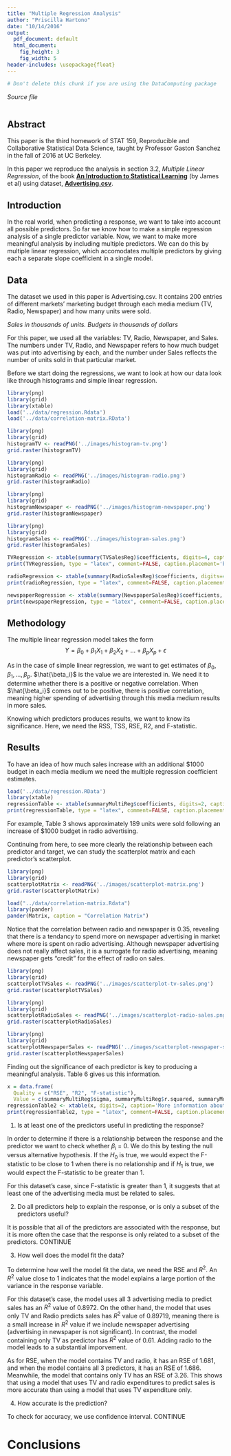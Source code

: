 ```yaml
---
title: "Multiple Regression Analysis"
author: "Priscilla Hartono"
date: "10/14/2016"
output:
  pdf_document: default
  html_document:
    fig_height: 3
    fig_width: 5
header-includes: \usepackage{float}
---
```


```r
# Don't delete this chunk if you are using the DataComputing package
```
*Source file* 
```r
```

## Abstract

This paper is the third homework of STAT 159, Reproducible and Collaborative Statistical Data Science, taught by Professor Gaston Sanchez in the fall of 2016 at UC Berkeley.

In this paper we reproduce the analysis in section 3.2, *Multiple Linear Regression*, of the book [**An Introduction to Statistical Learning**](http://www-bcf.usc.edu/~gareth/ISL/) (by James et al) using dataset, [**Advertising.csv**](http://www-bcf.usc.edu/~gareth/ISL/Advertising.csv).


## Introduction

In the real world, when predicting a response, we want to take into account all possible predictors. So far we know how to make a simple regression analysis of a single predictor variable. Now, we want to make more meaningful analysis by including multiple predictors. We can do this by multiple linear regression, which accomodates multiple predictors by giving each a separate slope coefficient in a single model.


## Data

The dataset we used in this paper is Advertising.csv. It contains 200 entries of different markets’ marketing budget through each media medium (TV, Radio, Newspaper) and how many units were sold.

*Sales in thousands of units. Budgets in thousands of dollars*

For this paper, we used all the variables: TV, Radio, Newspaper, and Sales. The numbers under TV, Radio, and Newspaper refers to how much budget was put into advertising by each, and the number under Sales reflects the number of units sold in that particular market.

Before we start doing the regressions, we want to look at how our data look like through histograms and simple linear regression.

```r
library(png)
library(grid)
library(xtable)
load('../data/regression.Rdata')
load('../data/correlation-matrix.RData')
```

```r
library(png)
library(grid)
histogramTV <- readPNG('../images/histogram-tv.png')
grid.raster(histogramTV)
```

```r
library(png)
library(grid)
histogramRadio <- readPNG('../images/histogram-radio.png')
grid.raster(histogramRadio)
```

```r
library(png)
library(grid)
histogramNewspaper <- readPNG('../images/histogram-newspaper.png')
grid.raster(histogramNewspaper)
```

```r
library(png)
library(grid)
histogramSales <- readPNG('../images/histogram-sales.png')
grid.raster(histogramSales)
```

```r
TVRegression <- xtable(summary(TVSalesReg)$coefficients, digits=4, caption='Regression of TV on Sales')
print(TVRegression, type = "latex", comment=FALSE, caption.placement='bottom')
```

```r
radioRegression <- xtable(summary(RadioSalesReg)$coefficients, digits=4, caption='Regression of Radio on Sales')
print(radioRegression, type = "latex", comment=FALSE, caption.placement='bottom')
```

```r
newspaperRegression <- xtable(summary(NewspaperSalesReg)$coefficients, digits=4, caption='Regression of Newspaper on Sales')
print(newspaperRegression, type = "latex", comment=FALSE, caption.placement='bottom')
```


## Methodology

The multiple linear regression model takes the form
$$
Y = \beta_0 + \beta_1X_1 + \beta_2X_2 + ... +  \beta_pX_p +  \epsilon
$$ 

As in the case of simple linear regression, we want to get estimates of $\beta_0, \beta_1, ..., \beta_p$.  $\hat{\beta_i}$ is the value we are interested in. We need it to determine whether there is a positive or negative correlation. When $\hat{\beta_i}$ comes out to be positive, there is positive correlation, meaning higher spending of advertising through this media medium results in more sales.

Knowing which predictors produces results, we want to know its significance. Here, we need the RSS, TSS, RSE, R2, and F-statistic.


## Results

To have an idea of how much sales increase with an additional $1000 budget in each media medium we need the multiple regression coefficient estimates.

```r
load('../data/regression.RData')
library(xtable)
regressionTable <- xtable(summaryMultiReg$coefficients, digits=2, caption='Least squares coefficient estimates of the multiple linear regression of number of units sold on TV, radio, and newspaper advertising budgets')
print(regressionTable, type = "latex", comment=FALSE, caption.placement='bottom')
```

For example, Table 3 shows approximately 189 units were sold following an increase of $1000 budget in radio advertising.

Continuing from here, to see more clearly the relationship between each predictor and target, we can study the scatterplot matrix and each predictor's scatterplot.

```r
library(png)
library(grid)
scatterplotMatrix <- readPNG('../images/scatterplot-matrix.png')
grid.raster(scatterplotMatrix)
```

```r
load("../data/correlation-matrix.Rdata")
library(pander)
pander(Matrix, caption = "Correlation Matrix")
```

Notice that the correlation between radio and newspaper is 0.35, revealing that there is a tendancy to spend more on newspaper advertising in market where more is spent on radio advertising. Although newspaper advertising does not really affect sales, it is a surrogate for radio advertising, meaning newspaper gets "credit" for the effect of radio on sales.

```r
library(png)
library(grid)
scatterplotTVSales <- readPNG('../images/scatterplot-tv-sales.png')
grid.raster(scatterplotTVSales)
```

```r
library(png)
library(grid)
scatterplotRadioSales <- readPNG('../images/scatterplot-radio-sales.png')
grid.raster(scatterplotRadioSales)
```

```r
library(png)
library(grid)
scatterplotNewspaperSales <- readPNG('../images/scatterplot-newspaper-sales.png')
grid.raster(scatterplotNewspaperSales)
```

Finding out the significance of each predictor is key to producing a meaningful analysis. Table 6 gives us this information.

```r
x = data.frame(
  Quality = c("RSE", "R2", "F-statistic"),
  Value = c(summaryMultiReg$sigma, summaryMultiReg$r.squared, summaryMultiReg$fstatistic[1]))
regressionTable2 <- xtable(x, digits=2, caption='More information about the least squares model for the regression of number of units sold on TV, radio, and newspaper advertising budgets in the Advertising data.')
print(regressionTable2, type = "latex", comment=FALSE, caption.placement='bottom')
```

1. Is at least one of the predictors useful in predicting the response?

In order to determine if there is a relationship between the response and the predictor we want to check whether $\beta_i$ = 0. We do this by testing the null versus alternative hypothesis. If the $H_0$ is true, we would expect the F-statistic to be close to 1 when there is no relationship and if $H_1$ is true, we would expect the F-statistic to be greater than 1.

For this dataset's case, since F-statistic is greater than 1, it suggests that at least one of the advertising media must be related to sales.

2. Do all predictors help to explain the response, or is only a subset of the predictors useful?

It is possible that all of the predictors are associated with the response, but it is more often the case that the response is only related to a subset of the predictors.
CONTINUE

3. How well does the model fit the data?

To determine how well the model fit the data, we need the RSE and $R^2$. An $R^2$ value close to 1 indicates that the model explains a large portion of the variance in the response variable.

For this dataset's case, the model uses all 3 advertising media to predict sales has an $R^2$ value of 0.8972. On the other hand, the model that uses only TV and Radio predicts sales has $R^2$ value of 0.89719, meaning there is a small increase in $R^2$ value if we include newspaper advertising (advertising in newspaper is not significant). In contrast, the model containing only TV as predictor has $R^2$ value of 0.61. Adding radio to the model leads to a substantial imporvement.

As for RSE, when the model contains TV and radio, it has an RSE of 1.681, and when the model contains all 3 predictors, it has an RSE of 1.686. Meanwhile, the model that contains only TV has an RSE of 3.26. This shows that using a model that uses TV and radio expenditures to predict sales is more accurate than using a model that uses TV expenditure only.

4. How accurate is the prediction?

To check for accuracy, we use confidence interval. 
CONTINUE


# Conclusions
